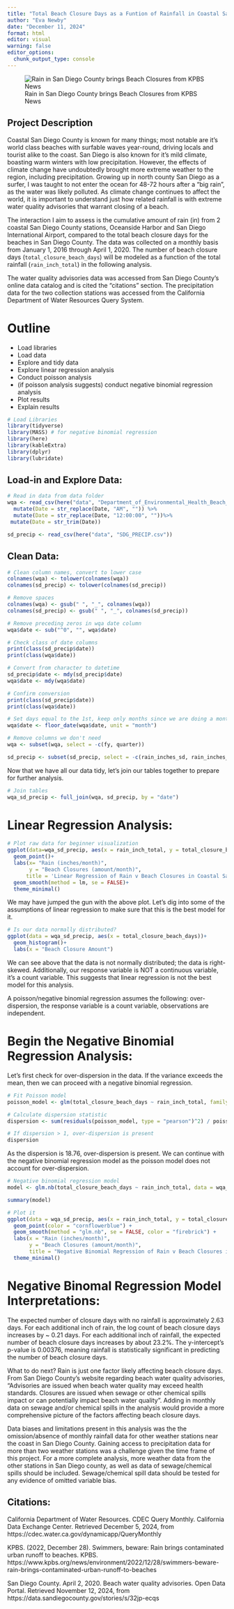 ```yaml
---
title: "Total Beach Closure Days as a Funtion of Rainfall in Coastal San Diego County"
author: "Eva Newby"
date: "December 11, 2024"
format: html
editor: visual
warning: false
editor_options: 
  chunk_output_type: console
---
```


![Rain in San Diego County brings Beach Closures from KPBS News](beach.jpg)

## Project Description

Coastal San Diego County is known for many things; most notable are it's world class beaches with surfable waves year-round, driving locals and tourist alike to the coast. San Diego is also known for it's mild climate, boasting warm winters with low precipitation. However, the effects of climate change have undoubtedly brought more extreme weather to the region, including precipitation. Growing up in north county San Diego as a surfer, I was taught to not enter the ocean for 48-72 hours after a "big rain", as the water was likely polluted. As climate change continues to affect the world, it is important to understand just how related rainfall is with extreme water quality advisories that warrant closing of a beach. 

The interaction I aim to assess is the cumulative amount of rain (in) from 2 coastal San Diego County stations, Oceanside Harbor and San Diego International Airport, compared to the total beach closure days for the beaches in San Diego County. The data was collected on a monthly basis from January 1, 2016 through April 1, 2020. The number of beach closure days (`total_closure_beach_days`) will be modeled as a function of the total rainfall (`rain_inch_total`) in the following analysis.

The water quality advisories data was accessed from San Diego County's online data catalog and is cited the "citations" section. The precipitation data for the two collection stations was accessed from the California Department of Water Resources Query System. 

# Outline

-   Load libraries
-   Load data
-   Explore and tidy data
-   Explore linear regression analysis
-   Conduct poisson analysis
-   (if poisson analysis suggests) conduct negative binomial regression analysis
-   Plot results
-   Explain results

```r
# Load Libraries
library(tidyverse)
library(MASS) # for negative binomial regression
library(here)
library(kableExtra)
library(dplyr)
library(lubridate)
```

## Load-in and Explore Data:

```r
# Read in data from data folder
wqa <- read_csv(here("data", "Department_of_Environmental_Health_Beach_Water_Quality_Advisories_20241203.csv")) %>% 
  mutate(Date = str_replace(Date, "AM", "")) %>% 
  mutate(Date = str_replace(Date, "12:00:00", ""))%>% 
 mutate(Date = str_trim(Date))

sd_precip <- read_csv(here("data", "SDG_PRECIP.csv")) 
```

## Clean Data:

```r
# Clean column names, convert to lower case
colnames(wqa) <- tolower(colnames(wqa))
colnames(sd_precip) <- tolower(colnames(sd_precip))

# Remove spaces
colnames(wqa) <- gsub(" ", "_", colnames(wqa))
colnames(sd_precip) <- gsub(" ", "_", colnames(sd_precip))

# Remove preceding zeros in wqa date column
wqa$date <- sub("^0", "", wqa$date)

```

```r
# Check class of date columns
print(class(sd_precip$date))
print(class(wqa$date))

# Convert from character to datetime
sd_precip$date <- mdy(sd_precip$date)
wqa$date <- mdy(wqa$date)

# Confirm conversion
print(class(sd_precip$date))
print(class(wqa$date))
```

```r
# Set days equal to the 1st, keep only months since we are doing a monthly analysis
wqa$date <- floor_date(wqa$date, unit = "month")
```

```r
# Remove columns we don't need
wqa <- subset(wqa, select = -c(fy, quarter))

sd_precip <- subset(sd_precip, select = -c(rain_inches_sd, rain_inches_osm))
```

Now that we have all our data tidy, let's join our tables together to prepare for further analysis.

```r
# Join tables
wqa_sd_precip <- full_join(wqa, sd_precip, by = "date")
```

# Linear Regression Analysis:

```r
# Plot raw data for beginner visualization
ggplot(data=wqa_sd_precip, aes(x = rain_inch_total, y = total_closure_beach_days)) +
  geom_point()+
  labs(x= "Rain (inches/month)",
       y = "Beach Closures (amount/month)",
      title = 'Linear Regression of Rain v Beach Closures in Coastal San Diego County (2016-2020)')+
  geom_smooth(method = lm, se = FALSE)+
  theme_minimal()
```

We may have jumped the gun with the above plot. Let's dig into some of the assumptions of linear regression to make sure that this is the best model for it.

```r
# Is our data normally distributed?
ggplot(data = wqa_sd_precip, aes(x = total_closure_beach_days))+
  geom_histogram()+
  labs(x = "Beach Closure Amount")
```

We can see above that the data is not normally distributed; the data is right-skewed. Additionally, our response variable is NOT a continuous variable, it's a count variable. This suggests that linear regression is not the best model for this analysis.

A poisson/negative binomial regression assumes the following: over-dispersion, the response variable is a count variable, observations are independent.

# Begin the Negative Binomial Regression Analysis:

Let's first check for over-dispersion in the data. If the variance exceeds the mean, then we can proceed with a negative binomial regression.

```r
# Fit Poisson model
poisson_model <- glm(total_closure_beach_days ~ rain_inch_total, family = poisson, data = wqa_sd_precip)

# Calculate dispersion statistic
dispersion <- sum(residuals(poisson_model, type = "pearson")^2) / poisson_model$df.residual

# If dispersion > 1, over-dispersion is present
dispersion
```

As the dispersion is 18.76, over-dispersion is present. We can continue with the negative binomial regression model as the poisson model does not account for over-dispersion.

```r
# Negative binomial regression model
model <- glm.nb(total_closure_beach_days ~ rain_inch_total, data = wqa_sd_precip)

summary(model)
```

```r
# Plot it
ggplot(data = wqa_sd_precip, aes(x = rain_inch_total, y = total_closure_beach_days)) +
  geom_point(color = "cornflowerblue") +
  geom_smooth(method = "glm.nb", se = FALSE, color = "firebrick") +
  labs(x = "Rain (inches/month)", 
       y = "Beach Closures (amount/month)", 
       title = "Negative Binomial Regression of Rain v Beach Closures in Coastal San Diego County (2016-2020)") +
  theme_minimal()
```

# Negative Binomal Regression Model Interpretations:

The expected number of closure days with no rainfall is approximately 2.63 days. For each additional inch of rain, the log count of beach closure days increases by ~ 0.21 days. For each additional inch of rainfall, the expected number of beach closure days increases by about 23.2%. The y-intercept's p-value is 0.00376, meaning rainfall is statistically significant in predicting the number of beach closure days. 

What to do next? Rain is just one factor likely affecting beach closure days. From San Diego County's website regarding beach water quality advisories, "Advisories are issued when beach water quality may exceed health standards.  Closures are issued when sewage or other chemical spills impact or can potentially impact beach water quality". Adding in monthly data on sewage and/or chemical spills in the analysis would provide a more comprehensive picture of the factors affecting beach closure days. 

Data biases and limitations present in this analysis was the the omission/absence of monthly rainfall data for other weather stations near the coast in San Diego County. Gaining access to precipitation data for more than two weather stations was a challenge given the time frame of this project. For a more complete analysis, more weather data from the other stations in San Diego county, as well as data of sewage/chemical spills should be included. Sewage/chemical spill data should be tested for any evidence of omitted variable bias. 

## Citations:

California Department of Water Resources. CDEC Query Monthly. California Data Exchange Center. Retrieved December 5, 2024, from https://cdec.water.ca.gov/dynamicapp/QueryMonthly

KPBS. (2022, December 28). Swimmers, beware: Rain brings contaminated urban runoff to beaches. KPBS. https://www.kpbs.org/news/environment/2022/12/28/swimmers-beware-rain-brings-contaminated-urban-runoff-to-beaches

San Diego County. April 2, 2020. Beach water quality advisories. Open Data Portal. Retrieved November 12, 2024, from https://data.sandiegocounty.gov/stories/s/32jp-ecqs

